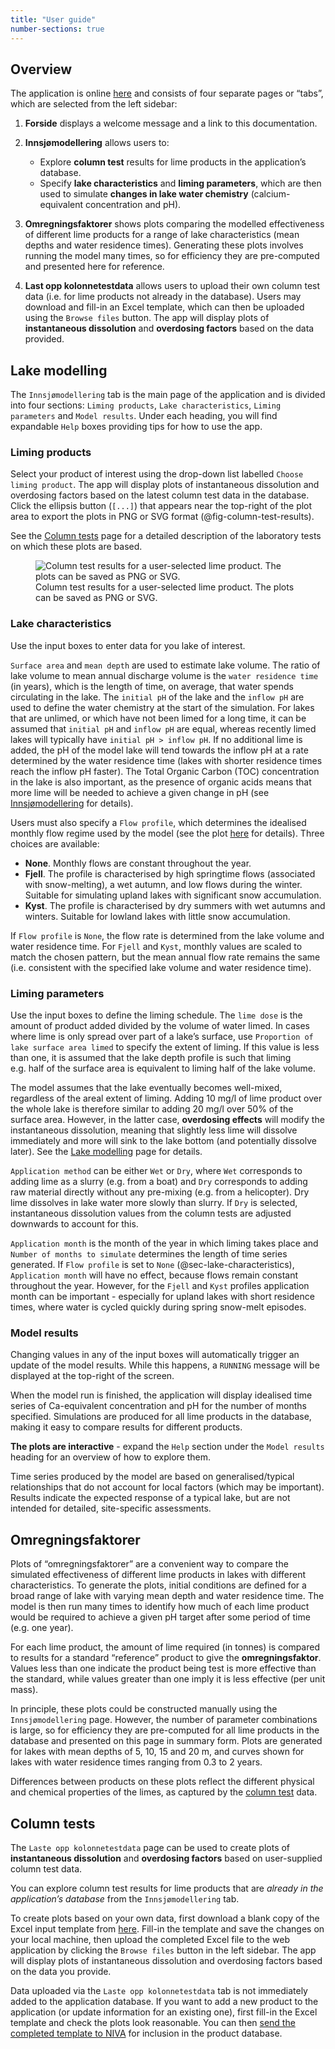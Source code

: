 ```yaml
---
title: "User guide"
number-sections: true
---
```


## Overview {#sec-overview}

The application is online [here](https://lake-liming.t.niva.no/) and consists of four separate pages or "tabs", which are selected from the left sidebar:

 1. **Forside** displays a welcome message and a link to this documentation.

 2. **Innsjømodellering** allows users to:
     * Explore **column test** results for lime products in the application's database.
     * Specify **lake characteristics** and **liming parameters**, which are then used to simulate **changes in lake water chemistry** (calcium-equivalent concentration and pH).

 3. **Omregningsfaktorer** shows plots comparing the modelled effectiveness of different lime products for a range of lake characteristics (mean depths and water residence times). Generating these plots involves running the model many times, so for efficiency they are pre-computed and presented here for reference.

 4. **Last opp kolonnetestdata** allows users to upload their own column test data (i.e. for lime products not already in the database). Users may download and fill-in an Excel template, which can then be uploaded using the `Browse files` button. The app will display plots of **instantaneous dissolution** and **overdosing factors** based on the data provided.

## Lake modelling {#sec-lake-modelling}

The `Innsjømodellering` tab is the main page of the application and is divided into four sections: `Liming products`, `Lake characteristics`, `Liming parameters` and `Model results`. Under each heading, you will find expandable `Help` boxes providing tips for how to use the app.

### Liming products {#sec-liming-products}

Select your product of interest using the drop-down list labelled `Choose liming product`. The app will display plots of instantaneous dissolution and overdosing factors based on the latest column test data in the database. Click the ellipsis button (`[...]`) that appears near the top-right of the plot area to export the plots in PNG or SVG format (@fig-column-test-results).

See the [Column tests](https://nivanorge.github.io/lake_liming_app/column-tests.html) page for a detailed description of the laboratory tests on which these plots are based.

![Column test results for a user-selected lime product. The plots can be saved as PNG or SVG.](./images/column_test_results.png){#fig-column-test-results}

### Lake characteristics {#sec-lake-characteristics}

Use the input boxes to enter data for you lake of interest. 

`Surface area` and `mean depth` are used to estimate lake volume. The ratio of lake volume to mean annual discharge volume is the `water residence time` (in years), which is the length of time, on average, that water spends circulating in the lake. The `initial pH` of the lake and the `inflow pH` are used to define the water chemistry at the start of the simulation. For lakes that are unlimed, or which have not been limed for a long time, it can be assumed that `initial pH` and `inflow pH` are equal, whereas recently limed lakes will typically have `initial pH > inflow pH`. If no additional lime is added, the pH of the model lake will tend towards the inflow pH at a rate determined by the water residence time (lakes with shorter residence times reach the inflow pH faster). The Total Organic Carbon (TOC) concentration in the lake is also important, as the presence of organic acids means that more lime will be needed to achieve a given change in pH (see [Innsjømodellering](https://nivanorge.github.io/lake_liming_app/lake-modelling.html#sec-ca-ph) for details).

Users must also specify a `Flow profile`, which determines the idealised monthly flow regime used by the model (see the plot [here](https://nivanorge.github.io/lake_liming_app/lake-modelling.html#fig-flow-profiles) for details). Three choices are available:

 * **None**. Monthly flows are constant throughout the year.
 * **Fjell**. The profile is characterised by high springtime flows (associated with snow-melting), a wet autumn, and low flows during the winter. Suitable for simulating upland lakes with significant snow accumulation.
 * **Kyst**. The profile is characterised by dry summers with wet autumns and winters. Suitable for lowland lakes with little snow accumulation. 

If `Flow profile` is `None`, the flow rate is determined from the lake volume and water residence time. For `Fjell` and `Kyst`, monthly values are scaled to match the chosen pattern, but the mean annual flow rate remains the same (i.e. consistent with the specified lake volume and water residence time).

### Liming parameters {#sec-liming-parameters}

Use the input boxes to define the liming schedule. The `lime dose` is the amount of product added divided by the volume of water limed. In cases where lime is only spread over part of a lake's surface, use `Proportion of lake surface area limed` to specify the extent of liming. If this value is less than one, it is assumed that the lake depth profile is such that liming e.g. half of the surface area is equivalent to liming half of the lake volume.

::: {.callout-note}
The model assumes that the lake eventually becomes well-mixed, regardless of the areal extent of liming. Adding 10 mg/l of lime product over the whole lake is therefore similar to adding 20 mg/l over 50% of the surface area. However, in the latter case, **overdosing effects** will modify the instantaneous dissolution, meaning that slightly less lime will dissolve immediately and more will sink to the lake bottom (and potentially dissolve later). See the [Lake modelling](https://nivanorge.github.io/lake_liming_app/lake-modelling.html#sec-mass-bal-model) page for details.
:::

`Application method` can be either `Wet` or `Dry`, where `Wet` corresponds to adding lime as a slurry (e.g. from a boat) and `Dry` corresponds to adding raw material directly without any pre-mixing (e.g. from a helicopter). Dry lime dissolves in lake water more slowly than slurry. If `Dry` is selected, instantaneous dissolution values from the column tests are adjusted downwards to account for this.

`Application month` is the month of the year in which liming takes place and `Number of months to simulate` determines the length of time series generated. If `Flow profile` is set to `None` (@sec-lake-characteristics), `Application month` will have no effect, because flows remain constant throughout the year. However, for the `Fjell` and `Kyst` profiles application month can be important - especially for upland lakes with short residence times, where water is cycled quickly during spring snow-melt episodes.

### Model results {#sec-model-results}

Changing values in any of the input boxes will automatically trigger an update of the model results. While this happens, a `RUNNING` message will be displayed at the top-right of the screen. 

When the model run is finished, the application will display idealised time series of Ca-equivalent concentration and pH for the number of months specified. Simulations are produced for all lime products in the database, making it easy to compare results for different products. 

**The plots are interactive** - expand the `Help` section under the `Model results` heading for an overview of how to explore them.

::: {.callout-warning}
Time series produced by the model are based on generalised/typical relationships that do not account for local factors (which may be important). Results indicate the expected response of a typical lake, but are not intended for detailed, site-specific assessments.
:::

## Omregningsfaktorer {#sec-comparison-factors}

Plots of "omregningsfaktorer" are a convenient way to compare the simulated effectiveness of different lime products in lakes with different characteristics. To generate the plots, initial conditions are defined for a broad range of lake with varying mean depth and water residence time. The model is then run many times to identify how much of each lime product would be required to achieve a given pH target after some period of time (e.g. one year). 

For each lime product, the amount of lime required (in tonnes) is compared to results for a standard "reference" product to give the **omregningsfaktor**. Values less than one indicate the product being test is more effective than the standard, while values greater than one imply it is less effective (per unit mass).

In principle, these plots could be constructed manually using the `Innsjømodellering` page. However, the number of parameter combinations is large, so for efficiency they are pre-computed for all lime products in the database and presented on this page in summary form. Plots are generated for lakes with mean depths of 5, 10, 15 and 20 m, and curves shown for lakes with water residence times ranging from 0.3 to 2 years.

Differences between products on these plots reflect the different physical and chemical properties of the limes, as captured by the [column test](https://nivanorge.github.io/lake_liming_app/column-tests.html) data.

## Column tests {#sec-column-tests}

The `Laste opp kolonnetestdata` page can be used to create plots of **instantaneous dissolution** and **overdosing factors** based on user-supplied column test data.

::: {.callout-note}
You can explore column test results for lime products that are *already in the application's database* from the `Innsjømodellering` tab.
:::

To create plots based on your own data, first download a blank copy of the Excel input template from [here](https://github.com/NIVANorge/lake_liming_app/raw/main/data/liming_app_data_template_v1-1.xlsx). Fill-in the template and save the changes on your local machine, then upload the completed Excel file to the web application by clicking the `Browse files` button in the left sidebar. The app will display plots of instantaneous dissolution and overdosing factors based on the data you provide.

::: {.callout-note}
Data uploaded via the `Laste opp kolonnetestdata` tab is not immediately added to the application database. If you want to add a new product to the application (or update information for an existing one), first fill-in the Excel template and check the plots look reasonable. You can then [send the completed template to NIVA](mailto:james.sample@niva.no) for inclusion in the product database.
:::